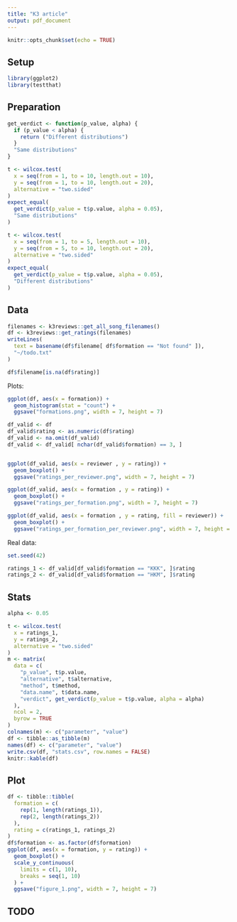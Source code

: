 ```yaml
---
title: "K3 article"
output: pdf_document
---
```


```r
knitr::opts_chunk$set(echo = TRUE)
```

## Setup

```r
library(ggplot2)
library(testthat)
```

## Preparation

```r
get_verdict <- function(p_value, alpha) {
  if (p_value < alpha) {
    return ("Different distributions")
  }
  "Same distributions"
}
```

```r
t <- wilcox.test(
  x = seq(from = 1, to = 10, length.out = 10),
  y = seq(from = 1, to = 10, length.out = 20), 
  alternative = "two.sided"
)
expect_equal(
  get_verdict(p_value = t$p.value, alpha = 0.05),
  "Same distributions"
)
```

```r
t <- wilcox.test(
  x = seq(from = 1, to = 5, length.out = 10),
  y = seq(from = 5, to = 10, length.out = 20), 
  alternative = "two.sided"
)
expect_equal(
  get_verdict(p_value = t$p.value, alpha = 0.05),
  "Different distributions"
)
```

## Data

```r
filenames <- k3reviews::get_all_song_filenames()
df <- k3reviews::get_ratings(filenames)
writeLines(
  text = basename(df$filename[ df$formation == "Not found" ]),
  "~/todo.txt"
)

```

```r
df$filename[is.na(df$rating)]
```

Plots:

```r
ggplot(df, aes(x = formation)) +
  geom_histogram(stat = "count") +
  ggsave("formations.png", width = 7, height = 7)
```

```r
df_valid <- df
df_valid$rating <- as.numeric(df$rating)
df_valid <- na.omit(df_valid)
df_valid <- df_valid[ nchar(df_valid$formation) == 3, ]


ggplot(df_valid, aes(x = reviewer , y = rating)) +
  geom_boxplot() +
  ggsave("ratings_per_reviewer.png", width = 7, height = 7)
```

```r
ggplot(df_valid, aes(x = formation , y = rating)) +
  geom_boxplot() +
  ggsave("ratings_per_formation.png", width = 7, height = 7)
```

```r
ggplot(df_valid, aes(x = formation , y = rating, fill = reviewer)) +
  geom_boxplot() +
  ggsave("ratings_per_formation_per_reviewer.png", width = 7, height = 7)
```

Real data:

```r
set.seed(42)

ratings_1 <- df_valid[df_valid$formation == "KKK", ]$rating
ratings_2 <- df_valid[df_valid$formation == "HKM", ]$rating
```

## Stats

```r
alpha <- 0.05
```

```r
t <- wilcox.test(
  x = ratings_1, 
  y = ratings_2, 
  alternative = "two.sided"
)
m <- matrix(
  data = c(
    "p_value", t$p.value,
    "alternative", t$alternative,
    "method", t$method,
    "data.name", t$data.name,
    "verdict", get_verdict(p_value = t$p.value, alpha = alpha)
  ),
  ncol = 2,
  byrow = TRUE
)
colnames(m) <- c("parameter", "value")
df <- tibble::as_tibble(m)
names(df) <- c("parameter", "value")
write.csv(df, "stats.csv", row.names = FALSE)
knitr::kable(df)
```

## Plot

```r
df <- tibble::tibble(
  formation = c(
    rep(1, length(ratings_1)), 
    rep(2, length(ratings_2))
  ),
  rating = c(ratings_1, ratings_2)
)
df$formation <- as.factor(df$formation)
ggplot(df, aes(x = formation, y = rating)) + 
  geom_boxplot() +
  scale_y_continuous(
    limits = c(1, 10), 
    breaks = seq(1, 10)
  ) +
  ggsave("figure_1.png", width = 7, height = 7)
```

## TODO
